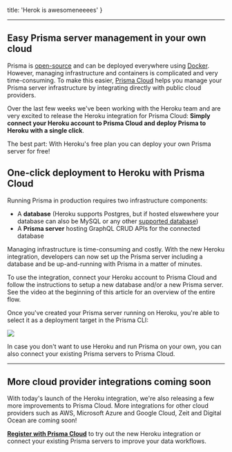 


  title: 'Herok is awesomeneeees'
}

<Youtube videoId="b2ofz3XxR14" />

---

## Easy Prisma server management in your own cloud

<Paragraph>

Prisma is [open-source](https://github.com/prismagraphql/prisma) and can be deployed everywhere using [Docker](https://www.docker.com). However, managing infrastructure and containers is complicated and very time-consuming. To make this easier, [Prisma Cloud](https://www.prisma.io/cloud/) helps you manage your Prisma server  infrastructure by integrating directly with public cloud providers.

Over the last few weeks we've been working with the Heroku team and are very excited to release the Heroku integration for Prisma Cloud: **Simply connect your Heroku account to Prisma Cloud and deploy Prisma to Heroku with a single click**.

The best part: With Heroku's free plan you can deploy your own Prisma server for free!

</Paragraph>

## One-click deployment to Heroku with Prisma Cloud

<Paragraph>

Running Prisma in production requires two infrastructure components:

</Paragraph>

- A **database** (Heroku supports Postgres, but if hosted elswewhere your database can also be MySQL or any other [supported database](https://www.prisma.io/features/databases/))
- A **Prisma server** hosting GraphQL CRUD APIs for the connected database

<Paragraph>

Managing infrastructure is time-consuming and costly. With the new Heroku integration, developers can now set up the Prisma server including a database and be up-and-running with Prisma in a matter of minutes.

</Paragraph>

<WideImage src="https://imgur.com/YftVRrw.png" />

<Paragraph>

To use the integration, connect your Heroku account to Prisma Cloud and follow the instructions to setup a new database and/or a new Prisma server. See the video at the beginning of this article for an overview of the entire flow.

</Paragraph>

<Paragraph>

Once you've created your Prisma server running on Heroku, you're able to select it as a deployment target in the Prisma CLI:

</Paragraph>

![](https://imgur.com/0muD6R4.png)

In case you don't want to use Heroku and run Prisma on your own, you can also connect your existing Prisma servers to Prisma Cloud.

---

## More cloud provider integrations coming soon

<Paragraph>

With today's launch of the Heroku integration, we're also releasing a few more improvements to Prisma Cloud. More integrations for other cloud providers such as AWS, Microsoft Azure and Google Cloud, Zeit and Digital Ocean are coming soon!

[**Register with Prisma Cloud**](https://app.prisma.sh/) to try out the new Heroku integration or connect your existing Prisma servers to improve your data workflows.

</Paragraph>

